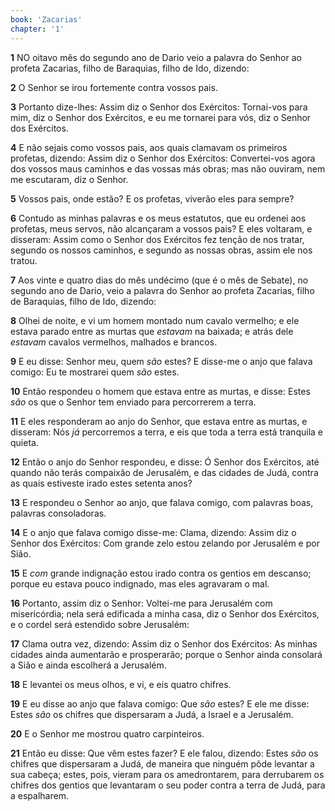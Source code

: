 ```yaml
---
book: 'Zacarias'
chapter: '1'
---
```


**1** NO oitavo mês do segundo ano de Dario veio a palavra do Senhor ao profeta Zacarias, filho de Baraquias, filho de Ido, dizendo:

**2** O Senhor se irou fortemente contra vossos pais.

**3** Portanto dize-lhes: Assim diz o Senhor dos Exércitos: Tornai-vos para mim, diz o Senhor dos Exércitos, e eu me tornarei para vós, diz o Senhor dos Exércitos.

**4** E não sejais como vossos pais, aos quais clamavam os primeiros profetas, dizendo: Assim diz o Senhor dos Exércitos: Convertei-vos agora dos vossos maus caminhos e das vossas más obras; mas não ouviram, nem me escutaram, diz o Senhor.

**5** Vossos pais, onde estão? E os profetas, viverão eles para sempre?

**6** Contudo as minhas palavras e os meus estatutos, que eu ordenei aos profetas, meus servos, não alcançaram a vossos pais? E eles voltaram, e disseram: Assim como o Senhor dos Exércitos fez tenção de nos tratar, segundo os nossos caminhos, e segundo as nossas obras, assim ele nos tratou.

**7** Aos vinte e quatro dias do mês undécimo (que é o mês de Sebate), no segundo ano de Dario, veio a palavra do Senhor ao profeta Zacarias, filho de Baraquias, filho de Ido, dizendo:

**8** Olhei de noite, e vi um homem montado num cavalo vermelho; e ele estava parado entre as murtas que _estavam_ na baixada; e atrás dele _estavam_ cavalos vermelhos, malhados e brancos.

**9** E eu disse: Senhor meu, quem _são_ estes? E disse-me o anjo que falava comigo: Eu te mostrarei quem _são_ estes.

**10** Então respondeu o homem que estava entre as murtas, e disse: Estes _são_ os que o Senhor tem enviado para percorrerem a terra.

**11** E eles responderam ao anjo do Senhor, que estava entre as murtas, e disseram: Nós _já_ percorremos a terra, e eis que toda a terra está tranquila e quieta.

**12** Então o anjo do Senhor respondeu, e disse: Ó Senhor dos Exércitos, até quando não terás compaixão de Jerusalém, e das cidades de Judá, contra as quais estiveste irado estes setenta anos?

**13** E respondeu o Senhor ao anjo, que falava comigo, com palavras boas, palavras consoladoras.

**14** E o anjo que falava comigo disse-me: Clama, dizendo: Assim diz o Senhor dos Exércitos: Com grande zelo estou zelando por Jerusalém e por Sião.

**15** E _com_ grande indignação estou irado contra os gentios em descanso; porque eu estava pouco indignado, mas eles agravaram o mal.

**16** Portanto, assim diz o Senhor: Voltei-me para Jerusalém com misericórdia; nela será edificada a minha casa, diz o Senhor dos Exércitos, e o cordel será estendido sobre Jerusalém:

**17** Clama outra vez, dizendo: Assim diz o Senhor dos Exércitos: As minhas cidades ainda aumentarão e prosperarão; porque o Senhor ainda consolará a Sião e ainda escolherá a Jerusalém.

**18** E levantei os meus olhos, e vi, e eis quatro chifres.

**19** E eu disse ao anjo que falava comigo: Que _são_ estes? E ele me disse: Estes _são_ os chifres que dispersaram a Judá, a Israel e a Jerusalém.

**20** E o Senhor me mostrou quatro carpinteiros.

**21** Então eu disse: Que vêm estes fazer? E ele falou, dizendo: Estes _são_ os chifres que dispersaram a Judá, de maneira que ninguém pôde levantar a sua cabeça; estes, pois, vieram para os amedrontarem, para derrubarem os chifres dos gentios que levantaram o seu poder contra a terra de Judá, para a espalharem.
